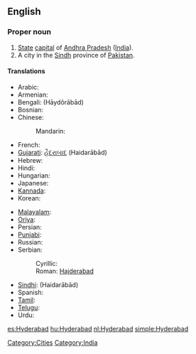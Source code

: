 ==English==
{{wikipedia}}

===Proper noun===
{{en-proper noun}}

# [[State]] [[capital]] of [[Andhra Pradesh]] ([[India]]).
# A city in the [[Sindh]] province of [[Pakistan]].

====Translations====
{{trans-top|capital of Andhra Pradesh}}
* Arabic: {{t|ar|حيدر أباد|m|tr=Haydar ’abaad}}
* Armenian: {{t|hy|Հայդարաբադ|tr=Haydarabad}}
* Bengali: {{BNchar|[[হায়দরাবাদ]]}} (Hāydôrābād)
* Bosnian: {{t-|bs|Hajderabad|m}}
* Chinese:
*: Mandarin: {{t|cmn|海得拉巴|tr=Hǎidelābā|sc=Hani}}
* French: {{t|fr|Hyderābād}}
* [[Gujarati]]: [[હૈદરાબાદ]] (Haidarābād)
* Hebrew: {{t|he|היידראבאד}}
* Hindi: {{t-|hi|हैदराबाद|tr=Haidarābād|xs=Hindi}}
* Hungarian: {{t+|hu|Haidarábád}}
* Japanese: {{t|ja|ハイデラバード|tr=Haiderabādo}}
* [[Kannada]]: {{t|kn|ಹೈದರಾಬಾದ್|tr=haidarābād|sc=Knda}}
* Korean: {{t|ko|하이데라바드|tr=Haiderabadeu}}
{{trans-mid}}
* [[Malayalam]]: {{t|ml|ഹൈദരാബാദ്|tr=Haidarābād|sc=Mlym}}
* [[Oriya]]: {{t|or|ହୈଦରାବାଦ|tr=Haidôrābādô|sc=Orya}}
* Persian: {{t|fa|حیدرآباد|xs=Persian}}
* [[Punjabi]]: {{t|pa|ਹੈਦਰਾਬਾਦ|tr=Haidarābād|sc=Guru}}
* Russian: {{t|ru|Хайдарабад|m|tr=Xajdarabád}}
* Serbian:
*: Cyrillic: {{t-|sr|Хајдерабад|m|sc=Cyrl}}
*: Roman: [[Hajderabad#Serbian|Hajderabad]] {{m}}
* [[Sindhi]]: {{sd-Arab|[[حيدر اباد|حيدر آباد]]}} (Haidarābād)
* Spanish: {{t+|es|Hyderabad}}
* [[Tamil]]: {{t|ta|ஐதராபாத்|ta=Aitarāpāt|xs=Tamil}}
* [[Telugu]]: {{t-|te|హైదరాబాదు|tr=haidarābādu}}
* Urdu: {{t|ur|حیدرآباد|tr=Haidarābād|xs=Urdu}}
{{trans-bottom}}

[[Category:Cities]]
[[Category:India]]

[[es:Hyderabad]]
[[hu:Hyderabad]]
[[nl:Hyderabad]]
[[simple:Hyderabad]]